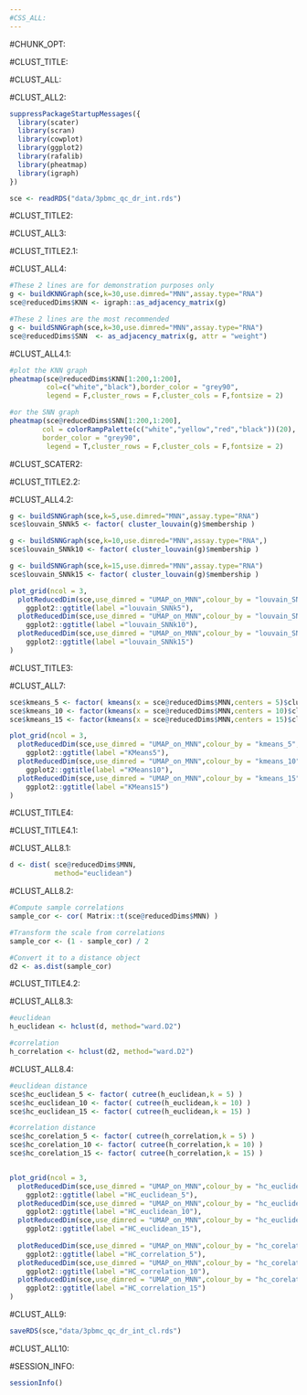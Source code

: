 ```yaml
---
#CSS_ALL:
---
```


#CHUNK_OPT:

#CLUST_TITLE:

#CLUST_ALL:

#CLUST_ALL2:

```r
suppressPackageStartupMessages({
  library(scater)
  library(scran)
  library(cowplot)
  library(ggplot2)
  library(rafalib)
  library(pheatmap)
  library(igraph)
})

sce <- readRDS("data/3pbmc_qc_dr_int.rds")
```

#CLUST_TITLE2:

#CLUST_ALL3:

#CLUST_TITLE2.1:

#CLUST_ALL4:

```r
#These 2 lines are for demonstration purposes only
g <- buildKNNGraph(sce,k=30,use.dimred="MNN",assay.type="RNA")
sce@reducedDims$KNN <- igraph::as_adjacency_matrix(g)

#These 2 lines are the most recommended
g <- buildSNNGraph(sce,k=30,use.dimred="MNN",assay.type="RNA")
sce@reducedDims$SNN  <- as_adjacency_matrix(g, attr = "weight")
```

#CLUST_ALL4.1:

```r
#plot the KNN graph
pheatmap(sce@reducedDims$KNN[1:200,1:200],
         col=c("white","black"),border_color = "grey90",
         legend = F,cluster_rows = F,cluster_cols = F,fontsize = 2)

#or the SNN graph
pheatmap(sce@reducedDims$SNN[1:200,1:200],
        col = colorRampPalette(c("white","yellow","red","black"))(20), 
        border_color = "grey90",
         legend = T,cluster_rows = F,cluster_cols = F,fontsize = 2)
```

#CLUST_SCATER2:


#CLUST_TITLE2.2:

#CLUST_ALL4.2:


```r
g <- buildSNNGraph(sce,k=5,use.dimred="MNN",assay.type="RNA")
sce$louvain_SNNk5 <- factor( cluster_louvain(g)$membership )

g <- buildSNNGraph(sce,k=10,use.dimred="MNN",assay.type="RNA",)
sce$louvain_SNNk10 <- factor( cluster_louvain(g)$membership )

g <- buildSNNGraph(sce,k=15,use.dimred="MNN",assay.type="RNA")
sce$louvain_SNNk15 <- factor( cluster_louvain(g)$membership )

plot_grid(ncol = 3,
  plotReducedDim(sce,use_dimred = "UMAP_on_MNN",colour_by = "louvain_SNNk5",add_ticks = F)+
    ggplot2::ggtitle(label ="louvain_SNNk5"),
  plotReducedDim(sce,use_dimred = "UMAP_on_MNN",colour_by = "louvain_SNNk10",add_ticks = F)+
    ggplot2::ggtitle(label ="louvain_SNNk10"),
  plotReducedDim(sce,use_dimred = "UMAP_on_MNN",colour_by = "louvain_SNNk15",add_ticks = F)+
    ggplot2::ggtitle(label ="louvain_SNNk15")
)
```


#CLUST_TITLE3:

#CLUST_ALL7:

```r
sce$kmeans_5 <- factor( kmeans(x = sce@reducedDims$MNN,centers = 5)$cluster )
sce$kmeans_10 <- factor(kmeans(x = sce@reducedDims$MNN,centers = 10)$cluster)
sce$kmeans_15 <- factor(kmeans(x = sce@reducedDims$MNN,centers = 15)$cluster)

plot_grid(ncol = 3,
  plotReducedDim(sce,use_dimred = "UMAP_on_MNN",colour_by = "kmeans_5",add_ticks = F)+
    ggplot2::ggtitle(label ="KMeans5"),
  plotReducedDim(sce,use_dimred = "UMAP_on_MNN",colour_by = "kmeans_10",add_ticks = F)+
    ggplot2::ggtitle(label ="KMeans10"),
  plotReducedDim(sce,use_dimred = "UMAP_on_MNN",colour_by = "kmeans_15",add_ticks = F)+
    ggplot2::ggtitle(label ="KMeans15")
)
```


#CLUST_TITLE4:

#CLUST_TITLE4.1:

#CLUST_ALL8.1:

```r
d <- dist( sce@reducedDims$MNN,
           method="euclidean")
```

#CLUST_ALL8.2:

```r
#Compute sample correlations
sample_cor <- cor( Matrix::t(sce@reducedDims$MNN) )

#Transform the scale from correlations
sample_cor <- (1 - sample_cor) / 2

#Convert it to a distance object
d2 <- as.dist(sample_cor)
```

#CLUST_TITLE4.2:

#CLUST_ALL8.3:

```r
#euclidean
h_euclidean <- hclust(d, method="ward.D2")

#correlation
h_correlation <- hclust(d2, method="ward.D2")
```

#CLUST_ALL8.4:

```r
#euclidean distance
sce$hc_euclidean_5 <- factor( cutree(h_euclidean,k = 5) )
sce$hc_euclidean_10 <- factor( cutree(h_euclidean,k = 10) )
sce$hc_euclidean_15 <- factor( cutree(h_euclidean,k = 15) )

#correlation distance
sce$hc_corelation_5 <- factor( cutree(h_correlation,k = 5) )
sce$hc_corelation_10 <- factor( cutree(h_correlation,k = 10) )
sce$hc_corelation_15 <- factor( cutree(h_correlation,k = 15) )


plot_grid(ncol = 3,
  plotReducedDim(sce,use_dimred = "UMAP_on_MNN",colour_by = "hc_euclidean_5",add_ticks = F)+
    ggplot2::ggtitle(label ="HC_euclidean_5"),
  plotReducedDim(sce,use_dimred = "UMAP_on_MNN",colour_by = "hc_euclidean_10",add_ticks = F)+
    ggplot2::ggtitle(label ="HC_euclidean_10"),
  plotReducedDim(sce,use_dimred = "UMAP_on_MNN",colour_by = "hc_euclidean_15",add_ticks = F)+
    ggplot2::ggtitle(label ="HC_euclidean_15"),
  
  plotReducedDim(sce,use_dimred = "UMAP_on_MNN",colour_by = "hc_corelation_5",add_ticks = F)+
    ggplot2::ggtitle(label ="HC_correlation_5"),
  plotReducedDim(sce,use_dimred = "UMAP_on_MNN",colour_by = "hc_corelation_10",add_ticks = F)+
    ggplot2::ggtitle(label ="HC_correlation_10"),
  plotReducedDim(sce,use_dimred = "UMAP_on_MNN",colour_by = "hc_corelation_15",add_ticks = F)+
    ggplot2::ggtitle(label ="HC_correlation_15")
)
```


#CLUST_ALL9:

```r
saveRDS(sce,"data/3pbmc_qc_dr_int_cl.rds")
```

#CLUST_ALL10:


#SESSION_INFO:

```r
sessionInfo()
```
